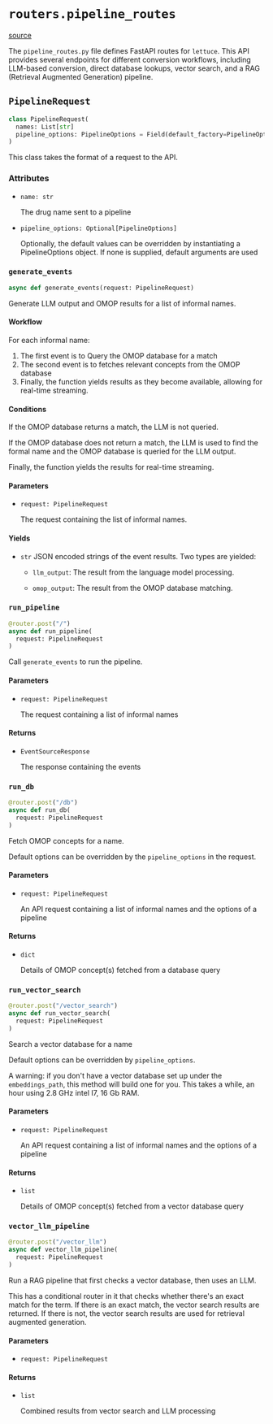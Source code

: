 # `routers.pipeline_routes`
[source](https://github.com/Health-Informatics-UoN/lettuce/tree/main/Lettuce/routers/pipeline_routes.py)

The `pipeline_routes.py` file defines FastAPI routes for `lettuce`. This API provides several endpoints for different conversion workflows, including LLM-based conversion, direct database lookups, vector search, and a RAG (Retrieval Augmented Generation) pipeline.

## `PipelineRequest`

```python
class PipelineRequest(
  names: List[str]
  pipeline_options: PipelineOptions = Field(default_factory=PipelineOptions)
)
```

This class takes the format of a request to the API. 

### Attributes
- `name: str`
    
    The drug name sent to a pipeline

- `pipeline_options: Optional[PipelineOptions]`
    
    Optionally, the default values can be overridden by instantiating a PipelineOptions object. If none is supplied, default arguments are used

### `generate_events`
```python
async def generate_events(request: PipelineRequest)
```

Generate LLM output and OMOP results for a list of informal names.

#### Workflow
For each informal name:

1. The first event is to Query the OMOP database for a match
2. The second event is to fetches relevant concepts from the OMOP database
3. Finally, the function yields results as they become available,
    allowing for real-time streaming.
#### Conditions
If the OMOP database returns a match, the LLM is not queried.

If the OMOP database does not return a match,
the LLM is used to find the formal name and the OMOP database is
queried for the LLM output.

Finally, the function yields the results for real-time streaming.


#### Parameters
- `request: PipelineRequest`
    
    The request containing the list of informal names.




#### Yields
- `str`
    JSON encoded strings of the event results. Two types are yielded:
    
    - `llm_output`: The result from the language model processing.
        
    - `omop_output`: The result from the OMOP database matching.


### `run_pipeline`
```python
@router.post("/")
async def run_pipeline(
  request: PipelineRequest
)
```
Call `generate_events` to run the pipeline. 

#### Parameters
- `request: PipelineRequest`
    
    The request containing a list of informal names

#### Returns
- `EventSourceResponse`
    
    The response containing the events


### `run_db`
```python
@router.post("/db")
async def run_db(
  request: PipelineRequest
)
```
Fetch OMOP concepts for a name.

Default options can be overridden by the `pipeline_options` in the request.

#### Parameters
- `request: PipelineRequest`
    
    An API request containing a list of informal names and the options of a pipeline

#### Returns
- `dict`
    
    Details of OMOP concept(s) fetched from a database query


### `run_vector_search`
```python
@router.post("/vector_search")
async def run_vector_search(
  request: PipelineRequest
)
```
Search a vector database for a name

Default options can be overridden by `pipeline_options`. 

A warning: if you don't have a vector database set up under the `embeddings_path`, this method will build one for you. This takes a while, an hour using 2.8 GHz intel I7, 16 Gb RAM.

#### Parameters
- `request: PipelineRequest`
    
    An API request containing a list of informal names and the options of a pipeline

#### Returns
- `list`
    
    Details of OMOP concept(s) fetched from a vector database query


### `vector_llm_pipeline`
```python
@router.post("/vector_llm")
async def vector_llm_pipeline(
  request: PipelineRequest
)
```
Run a RAG pipeline that first checks a vector database, then uses an LLM. 

This has a conditional router in it that checks whether there's an exact match for the term.
If there is an exact match, the vector search results are returned.
If there is not, the vector search results are used for retrieval augmented generation. 

#### Parameters
- `request: PipelineRequest`

#### Returns
- `list` 

    Combined results from vector search and LLM processing 


